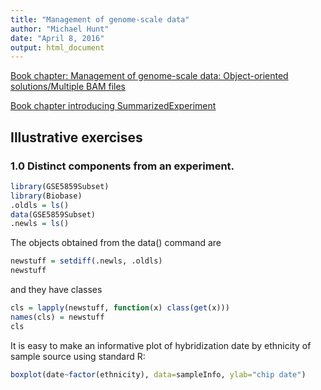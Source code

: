 ```yaml
---
title: "Management of genome-scale data"
author: "Michael Hunt"
date: "April 8, 2016"
output: html_document
---
```


[Book chapter: Management of genome-scale data: Object-oriented solutions/Multiple BAM files](http://genomicsclass.github.io//book/pages/bioc1_mgt_gsd.html#multibam)  

[Book chapter introducing SummarizedExperiment](http://genomicsclass.github.io//book/pages/bioc1_summex.html)  

## Illustrative exercises

### 1.0 Distinct components from an experiment.

```r
library(GSE5859Subset)
library(Biobase)
.oldls = ls()
data(GSE5859Subset)
.newls = ls()
```
The objects obtained from the data() command are

```r
newstuff = setdiff(.newls, .oldls)
newstuff
```
and they have classes

```r
cls = lapply(newstuff, function(x) class(get(x)))
names(cls) = newstuff
cls
```
It is easy to make an informative plot of hybridization date by ethnicity of sample source using standard R:

```r
boxplot(date~factor(ethnicity), data=sampleInfo, ylab="chip date")
```
